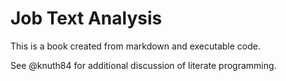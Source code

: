 # Job Text Analysis

This is a book created from markdown and executable code.

See @knuth84 for additional discussion of literate programming.
